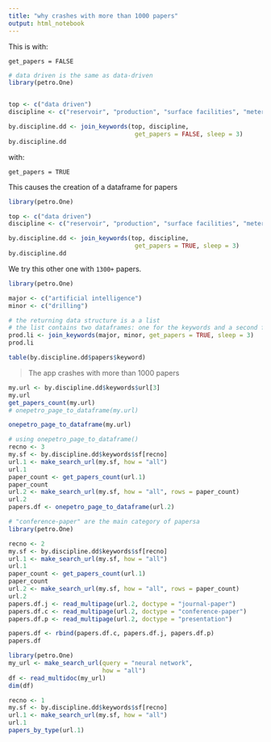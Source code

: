 ```yaml
---
title: "why crashes with more than 1000 papers"
output: html_notebook
---
```


This is with:

```
get_papers = FALSE
```

```r
# data driven is the same as data-driven
library(petro.One)


top <- c("data driven")
discipline <- c("reservoir", "production", "surface facilities", "metering")

by.discipline.dd <- join_keywords(top, discipline, 
                                   get_papers = FALSE, sleep = 3)
by.discipline.dd
```

with:

```
get_papers = TRUE
```

This causes the creation of a dataframe for papers

```r
library(petro.One)

top <- c("data driven")
discipline <- c("reservoir", "production", "surface facilities", "metering")

by.discipline.dd <- join_keywords(top, discipline, 
                                   get_papers = TRUE, sleep = 3)
by.discipline.dd
```

We try this other one with `1300+` papers.



```r
library(petro.One)

major <- c("artificial intelligence")
minor <- c("drilling")

# the returning data structure is a a list
# the list contains two dataframes: one for the keywords and a second for the papers
prod.li <- join_keywords(major, minor, get_papers = TRUE, sleep = 3)
prod.li
```


```r
table(by.discipline.dd$papers$keyword)
```


> The app crashes with more than 1000 papers


```r
my.url <- by.discipline.dd$keywords$url[3]
my.url
get_papers_count(my.url)
# onepetro_page_to_dataframe(my.url)

```
```r
onepetro_page_to_dataframe(my.url)
```


```r
# using onepetro_page_to_dataframe()
recno <- 3
my.sf <- by.discipline.dd$keywords$sf[recno]
url.1 <- make_search_url(my.sf, how = "all")
url.1
paper_count <- get_papers_count(url.1)
paper_count
url.2 <- make_search_url(my.sf, how = "all", rows = paper_count)
url.2
papers.df <- onepetro_page_to_dataframe(url.2)
```

```r
# "conference-paper" are the main category of papersa
library(petro.One)

recno <- 2
my.sf <- by.discipline.dd$keywords$sf[recno]
url.1 <- make_search_url(my.sf, how = "all")
url.1
paper_count <- get_papers_count(url.1)
paper_count
url.2 <- make_search_url(my.sf, how = "all", rows = paper_count)
url.2
papers.df.j <- read_multipage(url.2, doctype = "journal-paper")
papers.df.c <- read_multipage(url.2, doctype = "conference-paper")
papers.df.p <- read_multipage(url.2, doctype = "presentation")

papers.df <- rbind(papers.df.c, papers.df.j, papers.df.p)
papers.df
```

```r
library(petro.One)
my_url <- make_search_url(query = "neural network",
                          how = "all")
df <- read_multidoc(my_url)
dim(df)
```



```r
recno <- 1
my.sf <- by.discipline.dd$keywords$sf[recno]
url.1 <- make_search_url(my.sf, how = "all")
url.1
papers_by_type(url.1)
```

```r

```

